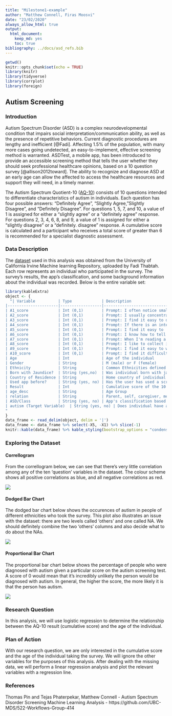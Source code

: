 ```yaml
---
title: "Milestone1-example"
author: "Matthew Connell, Firas Moosvi"
date: "23/02/2020"
always_allow_html: true
output: 
  html_document:
    keep_md: yes
    toc: true
bibliography: ../docs/asd_refs.bib
---
```


```r
getwd()
knitr::opts_chunk$set(echo = TRUE)
library(knitr)
library(tidyverse)
library(corrplot)
library(foreign)
```

## Autism Screening

### Introduction

Autism Spectrum Disorder (ASD) is a complex neurodevelopmental condition that impairs social interpretation/communication ability, as well as the presence of repetitive behaviors.
Current diagnostic procedures are lengthy and inefficient [@Fadi]. 
Affecting 1.5% of the population, with many more cases going undetected, an easy-to-implement, effective screening method is warranted.
ASDTest, a mobile app, has been introduced to provide an accessible screening method that tells the user whether they should seek professional healthcare opinions, based on a 10 question survey [@allison2012toward].
The ability to recognize and diagnose ASD at an early age can allow the affected to access the healthcare resources and support they will need, in a timely manner. 

The Autism Spectrum Quotient-10 ([AQ-10](https://www.nice.org.uk/guidance/cg142/resources/autism-spectrum-quotient-aq10-test-pdf-186582493)) consists of 10 questions intended to differentiate characteristics of autism in individuals.
Each question has four possible answers: "Definitely Agree", "Slightly Agree, "Slightly Disagree", and "Definitely Disagree".
For questions 1, 5, 7, and 10, a value of 1 is assigned for either a "slightly agree" or a "definitely agree" response.
For questions 2, 3, 4, 6, 8, and 9, a value of 1 is assigned for either a "slightly disagree" or a "definitely. disagree" response.
A cumulative score is calculated and a participant who receives a total score of greater than 6 is recommended for a specialist diagnostic assessment.


### Data Description

The [dataset](https://archive.ics.uci.edu/ml/datasets/Autism+Screening+Adult)  used in this analysis was obtained from the University of California Irvine Machine learning Repository, uploaded by Fadi Thabtah.
Each row represents an individual who participated in the survey.
The survey's results, the app's classification, and some background information about the individual was recorded.
Below is the entire variable set:

```r
library(kableExtra)
object <- {
  "| Variable          | Type             | Description                                                                                                                            |
|----------------------|------------------|----------------------------------------------------------------------------------------------------------------------------------------|
| A1_score             | Int (0,1)        | Prompt: I often notice small sounds when others do not                                                                                 |
| A2_score             | Int (0,1)        | Prompt: I usually concentrate more on the whole picture, rather than the small details                                                 |
| A3_score             | Int (0,1)        | Prompt: I find it easy to do more than one thing at once                                                                               |
| A4_score             | Int (0,1)        | Prompt: If there is an interruption, I can switch back to what I was doing very quickly                                                |
| A5_score             | Int (0,1)        | Prompt: I find it easy to 'read between the lines' when someone is talking to me                                                       |
| A6_score             | Int (0,1)        | Prompt: I know how to tell if someone listening to me is getting bored                                                                 |
| A7_score             | Int (0,1)        | Prompt: When I'm reading a story I find it difficult to work out the characters' intentions                                            |
| A8_score             | Int (0,1)        | Prompt: I like to collect information about categories of things(e.g. types of car, types of bird, types of train, types of plant etc) |
| A9_score             | Int (0,1)        | Prompt: I find it easy to work out what someone is thinking or feeling just by looking at their face                                   |
| A10_score            | Int (0,1)        | Prompt: I find it difficult to work out people's intentions                                                                            |
| Age                  | Int              | Age of the individual                                                                                                                  |
| Gender               | String           | M (male) or F (female)                                                                                                                 |
| Ethnicity            | String           | Common Ethnicities defined for each individual                                                                                         |
| Born with Jaundice?  | String (yes,no)  | Was individual born with jaundice?                                                                                                     |
| Country of Residence | String           | Home country of individual                                                                                                             |
| Used app before?     | String (yes, no) | Has the user has used a screening app                                                                                                  |
| Result               | Int              | Cumulative score of the 10 survey Q's                                                                                                  |
| age_desc             | String           | Age Group                                                                                                                              |
| relation             | String           | Parent, self, caregiver, medical staff, clinician ,etc.                                                                                |
| ASD/Class            | String (yes, no) | App's classification based on result                                                                                                   |
| autism (Target Variable)  | String (yes, no) | Does individual have an autism diagnosis?  
"
}
data_frame <- read_delim(object, delim = '|')
data_frame <- data_frame %>% select(-X5, -X1) %>% slice(-1)
knitr::kable(data_frame) %>% kable_styling(bootstrap_options = "condensed", full_width = F, fixed_thead = TRUE)
```

### Exploring the Dataset


#### Correllogram

From the correllogram below, we can see that there's very little correlation among any of the ten 'question' variables in the dataset.
The colour scheme shows all positive correlations as blue, and all negative correlations as red.

![](../images/correlation.png)


#### Dodged Bar Chart

The dodged bar chart below shows the occurences of autism in people of different ethnicities who took the survey.
This plot also illustrates an issue with the dataset: there are two levels called 'others' and one called NA.
We should definitely combine the two 'others' columns and also decide what to do about the NAs.

![](../images/barplot.png)

#### Proportional Bar Chart

The proportional bar chart below shows the percentage of people who were diagnosed with autism given a particular score on the autism screening test.
A score of 0 would mean that it's incredibly unlikely the person would be diagnosed with autism.
In general, the higher the score, the more likely it is that the person has autism.

![](../images/propbarplot.png)

### Research Question

In this analysis, we will use logistic regression to determine the relationship between the AQ-10 result (cumulative score) and the age of the individual.

### Plan of Action

With our research question, we are only interested in the cumulative score and the age of the individual taking the survey. 
We will ignore the other variables for the purposes of this analysis. 
After dealing with the missing data, we will perform a linear regression analysis and plot the relevant variables with a regression line. 

### References

Thomas Pin and Tejas Phaterpekar, Matthew Connell - Autism Spectrum Disorder Screening Machine Learning Analysis - https://github.com/UBC-MDS/522-Workflows-Group-414

